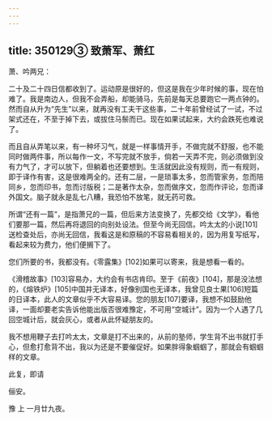 ```yaml
---
---
---
```

title: 350129③ 致萧军、萧红
---




萧、吟两兄：

二十及二十四日信都收到了。运动原是很好的，但这是我在少年时候的事，现在怕难了。我是南边人，但我不会弄船，却能骑马，先前是每天总要跑它一两点钟的。然而自从升为“先生”以来，就再没有工夫干这些事，二十年前曾经试了一试，不过架式还在，不至于掉下去，或拔住马鬃而已。现在如果试起来，大约会跌死也难说了。

而且自从弄笔以来，有一种坏习气，就是一样事情开手，不做完就不舒服，也不能同时做两件事，所以每作一文，不写完就不放手，倘若一天弄不完，则必须做到没有力气了，才可以放下，但躺着也还要想到。生活就因此没有规则，而一有规则，即于译作有害，这是很难两全的。还有二层，一是琐事太多，忽而管家务，忽而陪同乡，忽而印书，忽而讨版税；二是著作太杂，忽而做序文，忽而作评论，忽而译外国文。脑子就永是乱七八糟，我恐怕不放笔，就无药可救。

所谓“还有一篇”，是指萧兄的一篇，但后来方法变换了，先都交给《文学》，看他们要那一篇，然后再将退回的向别处设法。但至今尚无回信。吟太太的小说[101]送检查处后，亦尚无回信，我看这是和原稿的不容易看相关的，因为用复写纸写，看起来较为费力，他们便搁下了。

您们所要的书，我都没有。《零露集》[102]如果可以寄来，我是想看一看的。

《滑稽故事》[103]容易办，大约会有书店肯印。至于《前夜》[104]，那是没法想的，《熔铁炉》[105]中国并无译本，好像别国也无译本，我曾见良士果[106]短篇的日译本，此人的文章似乎不大容易译。您的朋友[107]要译，我想不如鼓励他译，一面却要老实告诉他能出版否很难豫定，不可用“空城计”。因为一个人遇了几回空城计后，就会灰心，或者从此怀疑朋友的。

我不想用鞭子去打吟太太，文章是打不出来的，从前的塾师，学生背不出书就打手心，但愈打愈背不出，我以为还是不要催促好。如果胖得象蝈蝈了，那就会有蝈蝈样的文章。

此复，即请

俪安。

豫 上 一月廿九夜。